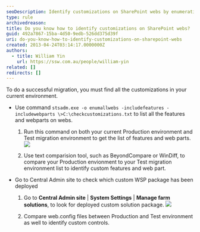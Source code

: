 ```yaml
---
seoDescription: Identify customizations on SharePoint webs by enumerating features and web parts using stsadm.exe, comparing lists with text comparison tools, and checking deployed WSP packages in Central Admin.
type: rule
archivedreason:
title: Do you know how to identify customizations on SharePoint webs?
guid: 492a7867-15ba-4d50-9edb-526dd375d39f
uri: do-you-know-how-to-identify-customizations-on-sharepoint-webs
created: 2013-04-24T03:14:17.0000000Z
authors:
  - title: William Yin
    url: https://ssw.com.au/people/william-yin
related: []
redirects: []
---
```


To do a successful migration, you must find all the customizations in your current environment.
- Use command `stsadm.exe -o enumallwebs -includefeatures -includewebparts \>C:\checkcustomizations.txt` to list all the features and webparts on webs.

  1. Run this command on both your current Production environment and Test migration environment to get the list of features and web parts.
     ![](GetCustomFeaturesAndWebParts.jpg)

  2. Use text comparision tool, such as BeyondCompare or WinDiff, to compare your Production envionment to your Test migration environment list to identify custom features and web part.

- Go to Central Admin site to check which custom WSP package has been deployed

  1. Go to **Central Admin site** | **System Settings** | **Manage farm solutions**, to look for deployed custom solution package.
     ![](CustomSolutionPackages.jpg)

  2. Compare web.config files between Production and Test environment as well to identify custom controls.